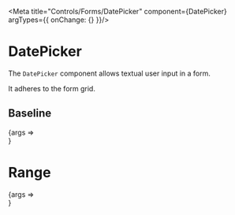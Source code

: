 
<Meta title="Controls/Forms/DatePicker" component={DatePicker} argTypes={{ onChange: {} }}/>

# DatePicker

The `DatePicker` component allows textual user input in a form.

It adheres to the form grid.

## Baseline

<Canvas>
	<Story name="Baseline" args={{
		label: 'Birthdate',
		gridSpan: 10,
	}}>
		{args => <Form>
			<DatePicker range={false} {...args}/>
		</Form>}
	</Story>
</Canvas>

<ArgsTable story="Baseline"/>


# Range

<Canvas>
	<Story name="Range" args={{
		startLabel: 'Arrival',
		endLabel: 'Departure',
		startValue: '',
		endValue: '',
		gridSpan: 10,
	}}>
		{args => <Form>
			<DatePicker range={true} {...args}/>
		</Form>}
	</Story>
</Canvas>

<ArgsTable story="Range"/>
